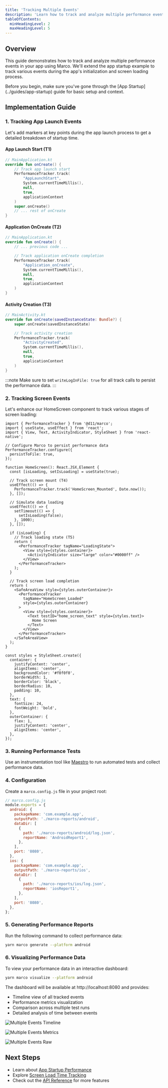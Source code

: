 ```yaml
---
title: 'Tracking Multiple Events'
description: 'Learn how to track and analyze multiple performance events in your app using Marco'
tableOfContents:
  minHeadingLevel: 2
  maxHeadingLevel: 5
---
```



## Overview

This guide demonstrates how to track and analyze multiple performance events in your app using Marco. We'll extend the app startup example to track various events during the app's initialization and screen loading process.

<Aside type="note" title="Prerequisites">
  Before you begin, make sure you've gone through the [App
  Startup](../guides/app-startup) guide for basic setup and context.
</Aside>

## Implementation Guide

### 1. Tracking App Launch Events

Let's add markers at key points during the app launch process to get a detailed breakdown of startup time.

#### App Launch Start (T1)

```kotlin
// MainApplication.kt
override fun onCreate() {
    // Track app launch start
    PerformanceTracker.track(
        "AppLaunchStart",
        System.currentTimeMillis(),
        null,
        true,
        applicationContext
    )
    super.onCreate()
    // ... rest of onCreate
}
```

#### Application OnCreate (T2)

```kotlin
// MainApplication.kt
override fun onCreate() {
    // ... previous code ...

    // Track application onCreate completion
    PerformanceTracker.track(
        "Application_onCreate",
        System.currentTimeMillis(),
        null,
        true,
        applicationContext
    )
}
```

#### Activity Creation (T3)

```kotlin
// MainActivity.kt
override fun onCreate(savedInstanceState: Bundle?) {
    super.onCreate(savedInstanceState)

    // Track activity creation
    PerformanceTracker.track(
        "ActivityCreated",
        System.currentTimeMillis(),
        null,
        true,
        applicationContext
    )
}
```

:::note
Make sure to set `writeLogInFile: true` for all track calls to persist the performance data.
:::

### 2. Tracking Screen Events

Let's enhance our HomeScreen component to track various stages of screen loading:

```tsx
import { PerformanceTracker } from '@d11/marco';
import { useState, useEffect } from 'react';
import { View, Text, ActivityIndicator, StyleSheet } from 'react-native';

// Configure Marco to persist performance data
PerformanceTracker.configure({
  persistToFile: true,
});

function HomeScreen(): React.JSX.Element {
  const [isLoading, setIsLoading] = useState(true);

  // Track screen mount (T4)
  useEffect(() => {
    PerformanceTracker.track('HomeScreen_Mounted', Date.now());
  }, []);

  // Simulate data loading
  useEffect(() => {
    setTimeout(() => {
      setIsLoading(false);
    }, 1000);
  }, []);

  if (isLoading) {
    // Track loading state (T5)
    return (
      <PerformanceTracker tagName="LoadingState">
        <View style={styles.container}>
          <ActivityIndicator size="large" color="#0000ff" />
        </View>
      </PerformanceTracker>
    );
  }

  // Track screen load completion
  return (
    <SafeAreaView style={styles.outerContainer}>
      <PerformanceTracker
        tagName="HomeScreen_Loaded"
        style={styles.outerContainer}
      >
        <View style={styles.container}>
          <Text testID="home_screen_text" style={styles.text}>
            Home Screen
          </Text>
        </View>
      </PerformanceTracker>
    </SafeAreaView>
  );
}

const styles = StyleSheet.create({
  container: {
    justifyContent: 'center',
    alignItems: 'center',
    backgroundColor: '#f0f0f0',
    borderWidth: 1,
    borderColor: 'black',
    borderRadius: 10,
    padding: 10,
  },
  text: {
    fontSize: 24,
    fontWeight: 'bold',
  },
  outerContainer: {
    flex: 1,
    justifyContent: 'center',
    alignItems: 'center',
  },
});
```

### 3. Running Performance Tests

Use an instrumentation tool like [Maestro](https://maestro.mobile.dev/platform-support/react-native) to run automated tests and collect performance data.

### 4. Configuration

Create a `marco.config.js` file in your project root:

```js
// marco.config.js
module.exports = {
  android: {
    packageName: 'com.example.app',
    outputPath: './marco-reports/android',
    dataDir: [
      {
        path: './marco-reports/android/log.json',
        reportName: 'AndroidReport1',
      },
    ],
    port: '8080',
  },
  ios: {
    packageName: 'com.example.app',
    outputPath: './marco-reports/ios',
    dataDir: [
      {
        path: './marco-reports/ios/log.json',
        reportName: 'iosReport1',
      },
    ],
    port: '8080',
  },
};
```

### 5. Generating Performance Reports

Run the following command to collect performance data:

```sh frame="none"
yarn marco generate --platform android
```

### 6. Visualizing Performance Data

To view your performance data in an interactive dashboard:

```sh frame="none"
yarn marco visualize --platform android
```

The dashboard will be available at http://localhost:8080 and provides:

- Timeline view of all tracked events
- Performance metrics visualization
- Comparison across multiple test runs
- Detailed analysis of time between events

![Multiple Events Timeline](../../../assets/multiple-events-timeline.png)

![Multiple Events Metrics](../../../assets/multiple-events-metrics.png)

![Multiple Events Raw](../../../assets/multiple-events-raw.png)

## Next Steps

- Learn about [App Startup Performance](../guides/app-startup)
- Explore [Screen Load Time Tracking](../guides/screen-load)
- Check out the [API Reference](../../api/performance-tracker) for more features
